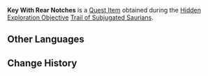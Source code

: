 {{Item Infobox
|id           = 120886
|image        = Item Black Key.png
|type         = Quest Items
|quality      = 0
|description  = A key to a Saurian Cart with notched patterns that tend toward its rear. Perhaps this might open the door of quite a special cart indeed.
|source1      = [[Trail of Subjugated Saurians]]
}}
'''Key With Rear Notches''' is a [[Quest Item]] obtained during the [[Hidden Exploration Objective]] [[Trail of Subjugated Saurians]].
<!--
==Location==
<gallery>

</gallery>
-->
==Other Languages==
{{Other Languages|default_hidden=1
|en      = Key With Rear Notches
|zhs     = 豁口在后的钥匙
|zhs_rm  = 
|zht     = 豁口在後的鑰匙
|zht_rm  = 
|ja      = 後端側にギザギザがある鍵
|ja_rm   = Koutan-gawa ni Gizagiza ga Aru Kagi
|ko      = 구멍이 뒷부분에 있는 열쇠
|es      = Llave con dientes en la parte trasera
|fr      = Clé à encoches arrière
|ru      = Ключ с насечками сзади
|th      = กุญแจที่มีรอยอยู่ด้านหลัง
|th_rm   = 
|vi      = Chìa Khóa Có Khe Hở Phía Sau
|de      = Schlüssel mit hinterer Kerbe
|id      = Kunci dengan Celah di Belakang
|pt      = Chave com Entalhes Traseiros
|tr      = Arka Çentikleri Olan Anahtar
|it      = Chiave con intagli posteriori
}}

==Change History==
{{Change History|5.0}}
